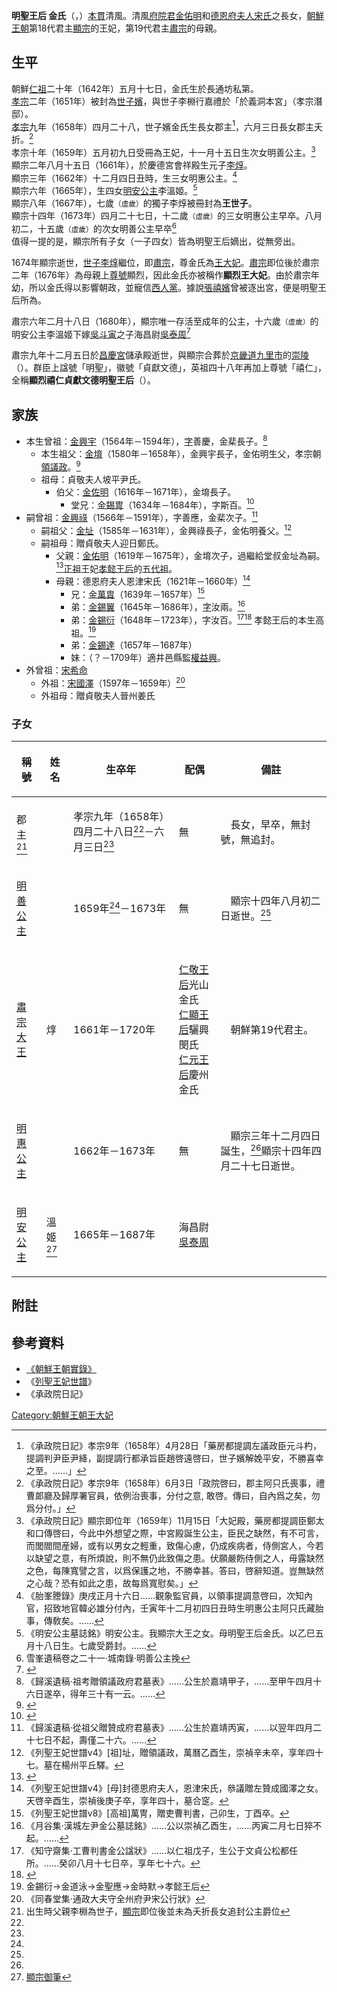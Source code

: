 {{distinguish|明成皇后}}
'''明聖王后 金氏'''（'''{{lang-ko|명성왕후 김씨}}'''，{{bd|1642年||1683年|catIdx=K明聖王后}}）[[本貫|本貫]]清風。清風[[府院君|府院君]][[金佑明|金佑明]]和[[德恩府夫人宋氏|德恩府夫人宋氏]]之長女，[[朝鮮王朝|朝鮮王朝]]第18代君主[[朝鮮顯宗|顯宗]]的王妃，第19代君主[[朝鮮肅宗|肅宗]]的母親。
== 生平 ==
朝鮮[[朝鮮仁祖|仁祖]]二十年（1642年）五月十七日，金氏生於長通坊私第。<br>
[[朝鮮孝宗|孝宗]]二年（1651年）被封為[[世子嬪|世子嬪]]，與世子李棩行嘉禮於「於義洞本宮」（孝宗潛邸）。<br>
[[朝鮮孝宗|孝宗]]九年（1658年）四月二十八，世子嬪金氏生長女郡主<ref name="#1">《承政院日記》孝宗9年（1658年）4月28日「藥房都提調左議政臣元斗杓，提調判尹臣尹絳，副提調行都承旨臣趙啓遠啓曰，世子嬪解娩平安，不勝喜幸之至。……」</ref>，六月三日長女郡主夭折。<ref name="#2">《承政院日記》孝宗9年（1658年）6月3日「政院啓曰，郡主阿只氏喪事，禮曹郞廳及歸厚署官員，依例治喪事，分付之意, 敢啓。傳曰，自內爲之矣，勿爲分付。」</ref><br>
孝宗十年（1659年）五月初九日受冊為王妃，十一月十五日生次女明善公主。<ref name="#3">《承政院日記》顯宗即位年（1659年）11月15日「大妃殿，藥房都提調臣鄭太和口傳啓曰，今此中外想望之際，中宮殿誕生公主，臣民之缺然，有不可言，而閭閻間産婦，或有以男女之輕重，致傷心慮，仍成疾病者，侍側宮人，今若以缺望之意，有所煩說，則不無仍此致傷之患。伏願嚴飭侍側之人，毋露缺然之色，每陳寬譬之言，以爲保護之地，不勝幸甚。答曰，啓辭知道。豈無缺然之心哉？恐有如此之患，故每爲寬慰矣。」</ref><br>
顯宗二年八月十五日（1661年），於慶德宮會祥殿生元子[[朝鮮肅宗|李焞]]。<br>
顯宗三年（1662年）十二月四日丑時，生三女明惠公主。<ref name="#4">《胎峯謄錄》庚戌正月十六日……觀象監官員，以領事提調意啓曰，次知內官，招致地官韓必雄分付內，壬寅年十二月初四日丑時生明惠公主阿只氏藏胎事，傳敎矣。……</ref><br>
顯宗六年（1665年），生四女[[明安公主|明安公主]]李溫姬。<ref>《明安公主墓誌銘》明安公主。我顯宗大王之女。母明聖王后金氏。以乙巳五月十八日生。七歲受爵封。……</ref><br>
顯宗八年（1667年），七歲<small>（虛歲）</small>的獨子李焞被冊封為'''王世子'''。<br>
顯宗十四年（1673年）四月二十七日，十二歲<small>（虛歲）</small>的三女明惠公主早卒。八月初二，十五歲<small>（虛歲）</small>的次女明善公主早卒<ref name="#5">雪峯遺稿卷之二十一·城南錄·明善公主挽</ref><br>
值得一提的是，顯宗所有子女（一子四女）皆為明聖王后嫡出，從無旁出。

1674年顯宗逝世，[[世子|世子]][[朝鮮肅宗|李焞]]繼位，即[[朝鮮肅宗|肅宗]]，尊金氏為[[王大妃|王大妃]]。[[朝鮮肅宗|肅宗]]即位後於肅宗二年（1676年）為母親上[[尊號|尊號]]顯烈，因此金氏亦被稱作'''顯烈王大妃'''。由於肅宗年幼，所以金氏得以影響朝政，並寵信[[西人黨|西人黨]]。據說[[張禧嬪|張禧嬪]]曾被逐出宮，便是明聖王后所為。

肅宗六年二月十八日（1680年），顯宗唯一存活至成年的公主，十六歲<small>（虛歲）</small>的明安公主李溫姬下嫁[[吳斗寅|吳斗寅]]之子海昌尉[[吳泰周|吳泰周]]<ref>{{Cite web |url=http://sillok.history.go.kr/inspection/insp_king.jsp?id=wsa_10602018_001&tabid=w |title=《肅宗大王實錄》9卷,肅宗6年(1680年)2月18日(戊寅)1번째기사 |access-date=2021-09-30 |archive-date=2019-09-18 |archive-url=https://web.archive.org/web/20190918102917/http://sillok.history.go.kr/inspection/insp_king.jsp?id=wsa_10602018_001&tabid=w |dead-url=no }}</ref>

肅宗九年十二月五日於[[昌慶宮|昌慶宮]]儲承殿逝世，與顯宗合葬於[[京畿道|京畿道]][[九里市|九里市]]的[[九里東九陵|崇陵]]（{{lang|ko|숭릉}}）。群臣上諡號「明聖」，徽號「貞獻文德」，英祖四十八年再加上尊號「禧仁」，全稱'''顯烈禧仁貞獻文德明聖王后'''（{{lang|ko|현렬희인정헌문덕명성왕후}}）。

== 家族 ==
*本生曾祖：[[金興宇|金興宇]]（1564年－1594年），[[表字|字]]善慶，金棐長子。<ref>《歸溪遺稿·祖考贈領議政府君墓表》……公生於嘉靖甲子，……至甲午四月十六日遂卒，得年三十有一云。……</ref>
**本生祖父：[[金堉|金堉]]（1580年－1658年），金興宇長子，金佑明生父，孝宗朝[[領議政|領議政]]。<ref>{{Cite web |url=http://sillok.history.go.kr/inspection/insp_king.jsp?id=wqa_10909005_001&tabid=w |title=《孝宗實錄》20卷，孝宗9年（1658年）9月5日紀錄一 |access-date=2013-03-29 |archive-date=2019-10-04 |archive-url=https://web.archive.org/web/20191004223135/http://sillok.history.go.kr/inspection/insp_king.jsp?id=wqa_10909005_001&tabid=w |dead-url=no }}</ref>
**祖母：貞敬夫人坡平尹氏。
***伯父：[[金佐明|金佐明]]（1616年－1671年），金堉長子。
****堂兄：[[金錫冑|金錫冑]]（1634年－1684年），字斯百。<ref>{{Cite web |url=http://sillok.history.go.kr/inspection/insp_king.jsp?id=wsa_11009020_001&tabid=w |title=《肅宗實錄》15卷，肅宗10年（1684年）9月20日紀錄一 |access-date=2013-03-29 |archive-date=2019-10-12 |archive-url=https://web.archive.org/web/20191012073303/http://sillok.history.go.kr/inspection/insp_king.jsp?id=wsa_11009020_001&tabid=w |dead-url=no }}</ref>
*嗣曾祖：[[金興祿|金興祿]]（1566年－1591年），字善應，金棐次子。<ref>《歸溪遺稿·從祖父贈贊成府君墓表》……公生於嘉靖丙寅，……以翌年四月二十七日不起，壽僅二十六。……</ref>
**嗣祖父：[[金址|金址]]（1585年－1631年），金興祿長子，金佑明養父。<ref>《列聖王妃世譜v4》[祖]址，贈領議政，萬曆乙酉生，崇禎辛未卒，享年四十七。墓在楊州平丘驛。</ref>
**嗣祖母：贈貞敬夫人迎日鄭氏。
***父親：[[金佑明|金佑明]]（1619年－1675年），金堉次子，過繼給堂叔金址為嗣。<ref>{{Cite web |url=http://sillok.history.go.kr/inspection/insp_king.jsp?id=wsa_10106018_002&tabid=w |title=《肅宗實錄》4卷，肅宗元年（1675年）6月 18日紀錄二 |access-date=2013-03-29 |archive-date=2019-09-20 |archive-url=https://web.archive.org/web/20190920084912/http://sillok.history.go.kr/inspection/insp_king.jsp?id=wsa_10106018_002&tabid=w |dead-url=no }}</ref>[[朝鮮正祖|正祖]]王妃[[孝懿王后|孝懿王后]]的[[五代祖|五代祖]]。
***母親：德恩府夫人恩津宋氏（1621年－1660年）<ref>《列聖王妃世譜v4》[母]封德恩府夫人，恩津宋氏，叅議贈左贊成國澤之女。天啓辛酉生，崇禎後庚子卒，享年四十，墓合窆。</ref>
****兄：[[金萬胄|金萬胄]]（1639年－1657年）<ref>《列聖王妃世譜v8》[高祖]萬冑，贈吏曹判書，己卯生，丁酉卒。</ref>
****弟：[[金錫翼|金錫翼]]（1645年－1686年），[[表字|字]]汝兩。<ref>《月谷集·漢城左尹金公墓誌銘》……公以崇禎乙酉生，……丙寅二月七日猝不起。……</ref>
****弟：[[金錫衍|金錫衍]]（1648年－1723年），字汝百。<ref>《知守齋集·工曹判書金公諡狀》……以仁祖戊子，生公于文貞公松都任所。……癸卯八月十七日卒，享年七十六。</ref><ref>{{Cite web |url=http://sillok.history.go.kr/inspection/insp_king.jsp?id=wta_10308017_002&tabid=w |title=《景宗實錄》13卷，景宗3年（1723年）8月17日紀錄二 |accessdate=2013-03-29 |archive-date=2014-02-02 |archive-url=https://web.archive.org/web/20140202144002/http://sillok.history.go.kr/inspection/insp_king.jsp?id=wta_10308017_002&tabid=w |dead-url=no }}</ref> 孝懿王后的本生高祖。<ref>金錫衍→金道泳→金聖應→金時默→孝懿王后</ref>
****弟：[[金錫達|金錫達]]（1657年－1687年）
****妹：（？－1709年）適井邑縣監[[權益興|權益興]]。
*外曾祖：[[宋希命|宋希命]]
**外祖：[[宋國澤|宋國澤]]（1597年－1659年）<ref>《同春堂集·通政大夫守全州府尹宋公行狀》</ref>
**外祖母：贈貞敬夫人晉州姜氏

=== 子女 ===
{| class="wikitable"  
|-
!  稱號
!  姓名
!  生卒年
!  配偶
!  備註
|-
|郡主<ref>出生時父親李棩為世子，[[朝鮮顯宗|顯宗]]即位後並未為夭折長女追封公主爵位</ref>
|
|孝宗九年（1658年）四月二十八日<ref name="#1"/>－六月三日<ref name="#2"/>
|無
|　長女，早卒，無封號，無追封。
|-
|[[明善公主|明善公主]]
|
|1659年<ref name="#3"/>－1673年
|無
|　顯宗十四年八月初二日逝世。<ref name="#5"/>
|- 
|  [[朝鮮肅宗|肅宗大王]]
|  焞
|  1661年－1720年
|  [[仁敬王后|仁敬王后]]光山金氏<br>[[仁顯王后|仁顯王后]]驪興閔氏<br>[[仁元王后|仁元王后]]慶州金氏
|　朝鮮第19代君主。
|-
|[[明惠公主|明惠公主]]
|
|1662年－1673年
|無
|　顯宗三年十二月四日誕生，<ref name="#4"/>顯宗十四年四月二十七日逝世。
|-
|[[明安公主|明安公主]]
|溫姬<ref>[http://www.emuseum.go.kr/relic.do?action=view_d&mcwebmno=9755 顯宗御筆]{{dead link|date=2018年3月 |bot=InternetArchiveBot |fix-attempted=yes }}</ref>
|1665年－1687年
|海昌尉[[吳泰周|吳泰周]]
|
|}

== 附註 ==
{{reflist}}

==參考資料==
*[http://sillok.history.go.kr/main/main.jsp 《朝鮮王朝實錄》] {{Wayback|url=http://sillok.history.go.kr/main/main.jsp |date=20150905161523 }}
*《[[列聖王妃世譜|列聖王妃世譜]]》
*《承政院日記》

{{李朝王后及大韓皇后}}

[[Category:朝鮮王朝王大妃|Category:朝鮮王朝王大妃]]